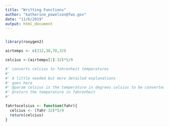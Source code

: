 ```yaml
---
title: "Writting Functions"
author: "katherine_powelson@fws.gov"
date: "11/6/2019"
output: html_document
---
```


```r
```

```r
library(roxygen2)
```


```r
airtemps <- c(212,30,70,32)

celcius <-(airtemps[1]-32)*5/9
```

```r
#' converts celcius to fahrenheit temperatures
#'
#' A little needed but more detailed explanations
#' goes here 
#' @param celsius is the temperature in degrees celsius to be converted 
#' @return the temperature in fahrenheit 
#'

fahrtocelsius <- function(fahr){
  celcius <- (fahr-32)*5/9
  return(celcius)
}





```

```r

```



